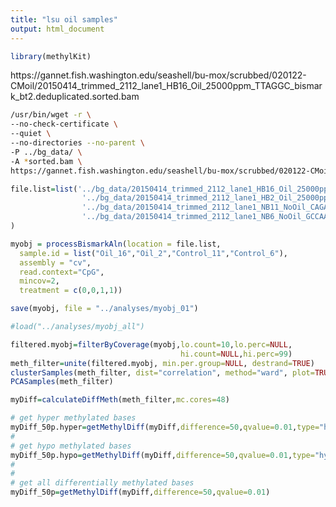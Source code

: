 ```yaml
---
title: "lsu oil samples"
output: html_document
---
```



```r
library(methylKit)
```


https://gannet.fish.washington.edu/seashell/bu-mox/scrubbed/020122-CMoil/20150414_trimmed_2112_lane1_HB16_Oil_25000ppm_TTAGGC_bismark_bt2.deduplicated.sorted.bam


```bash
/usr/bin/wget -r \
--no-check-certificate \
--quiet \
--no-directories --no-parent \
-P ../bg_data/ \
-A *sorted.bam \
https://gannet.fish.washington.edu/seashell/bu-mox/scrubbed/020122-CMoil/
```

```r
file.list=list('../bg_data/20150414_trimmed_2112_lane1_HB16_Oil_25000ppm_TTAGGC_bismark_bt2.deduplicated.sorted.bam',
                '../bg_data/20150414_trimmed_2112_lane1_HB2_Oil_25000ppm_ATCACG_bismark_bt2.deduplicated.sorted.bam',
                '../bg_data/20150414_trimmed_2112_lane1_NB11_NoOil_CAGATC_bismark_bt2.deduplicated.sorted.bam',
                '../bg_data/20150414_trimmed_2112_lane1_NB6_NoOil_GCCAAT_bismark_bt2.deduplicated.sorted.bam'
)
```

```r
myobj = processBismarkAln(location = file.list,
  sample.id = list("Oil_16","Oil_2","Control_11","Control_6"),
  assembly = "cv",
  read.context="CpG",
  mincov=2,
  treatment = c(0,0,1,1))
```



```r
save(myobj, file = "../analyses/myobj_01")
```



```r
#load("../analyses/myobj_all")
```


```r
filtered.myobj=filterByCoverage(myobj,lo.count=10,lo.perc=NULL,
                                      hi.count=NULL,hi.perc=99)
meth_filter=unite(filtered.myobj, min.per.group=NULL, destrand=TRUE)
clusterSamples(meth_filter, dist="correlation", method="ward", plot=TRUE)
PCASamples(meth_filter)
```



```r
myDiff=calculateDiffMeth(meth_filter,mc.cores=48)
```



```r
# get hyper methylated bases
myDiff_50p.hyper=getMethylDiff(myDiff,difference=50,qvalue=0.01,type="hyper")
#
# get hypo methylated bases
myDiff_50p.hypo=getMethylDiff(myDiff,difference=50,qvalue=0.01,type="hypo")
#
#
# get all differentially methylated bases
myDiff_50p=getMethylDiff(myDiff,difference=50,qvalue=0.01)
```


